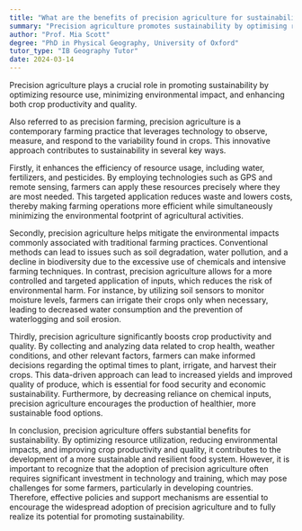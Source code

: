 ```yaml
---
title: "What are the benefits of precision agriculture for sustainability?"
summary: "Precision agriculture promotes sustainability by optimising resource use, reducing environmental impact, and enhancing crop productivity and quality."
author: "Prof. Mia Scott"
degree: "PhD in Physical Geography, University of Oxford"
tutor_type: "IB Geography Tutor"
date: 2024-03-14
---
```


Precision agriculture plays a crucial role in promoting sustainability by optimizing resource use, minimizing environmental impact, and enhancing both crop productivity and quality.

Also referred to as precision farming, precision agriculture is a contemporary farming practice that leverages technology to observe, measure, and respond to the variability found in crops. This innovative approach contributes to sustainability in several key ways. 

Firstly, it enhances the efficiency of resource usage, including water, fertilizers, and pesticides. By employing technologies such as GPS and remote sensing, farmers can apply these resources precisely where they are most needed. This targeted application reduces waste and lowers costs, thereby making farming operations more efficient while simultaneously minimizing the environmental footprint of agricultural activities.

Secondly, precision agriculture helps mitigate the environmental impacts commonly associated with traditional farming practices. Conventional methods can lead to issues such as soil degradation, water pollution, and a decline in biodiversity due to the excessive use of chemicals and intensive farming techniques. In contrast, precision agriculture allows for a more controlled and targeted application of inputs, which reduces the risk of environmental harm. For instance, by utilizing soil sensors to monitor moisture levels, farmers can irrigate their crops only when necessary, leading to decreased water consumption and the prevention of waterlogging and soil erosion.

Thirdly, precision agriculture significantly boosts crop productivity and quality. By collecting and analyzing data related to crop health, weather conditions, and other relevant factors, farmers can make informed decisions regarding the optimal times to plant, irrigate, and harvest their crops. This data-driven approach can lead to increased yields and improved quality of produce, which is essential for food security and economic sustainability. Furthermore, by decreasing reliance on chemical inputs, precision agriculture encourages the production of healthier, more sustainable food options.

In conclusion, precision agriculture offers substantial benefits for sustainability. By optimizing resource utilization, reducing environmental impacts, and improving crop productivity and quality, it contributes to the development of a more sustainable and resilient food system. However, it is important to recognize that the adoption of precision agriculture often requires significant investment in technology and training, which may pose challenges for some farmers, particularly in developing countries. Therefore, effective policies and support mechanisms are essential to encourage the widespread adoption of precision agriculture and to fully realize its potential for promoting sustainability.
    